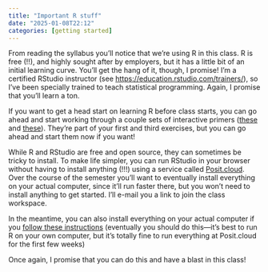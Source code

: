 ```yaml
---
title: "Important R stuff"
date: "2025-01-08T22:12"
categories: [getting started]
---
```


From reading the syllabus you'll notice that we're using R in this class. R is free (!!), and highly sought after by employers, but it has a little bit of an initial learning curve. You'll get the hang of it, though, I promise! I'm a certified RStudio instructor (see <https://education.rstudio.com/trainers/>), so I've been specially trained to teach statistical programming. Again, I promise that you'll learn a ton.

If you want to get a head start on learning R before class starts, you can go ahead and start working through a couple sets of interactive primers ([these](/lesson/01-lesson.qmd#part-1-the-basics-of-r-and-dplyr) and [these](/lesson/03-lesson.qmd)). They're part of your first and third exercises, but you can go ahead and start them now if you want!

While R and RStudio are free and open source, they can sometimes be tricky to install. To make life simpler, you can run RStudio in your browser without having to install anything (!!!) using a service called [Posit.cloud](https://posit.cloud). Over the course of the semester you'll want to eventually install everything on your actual computer, since it'll run faster there, but you won't need to install anything to get started. I'll e-mail you a link to join the class workspace.

In the meantime, you can also install everything on your actual computer if you [follow these instructions](/resource/install.qmd) (eventually you should do this—it's best to run R on your own computer, but it's totally fine to run everything at Posit.cloud for the first few weeks)

Once again, I promise that you can do this and have a blast in this class!

